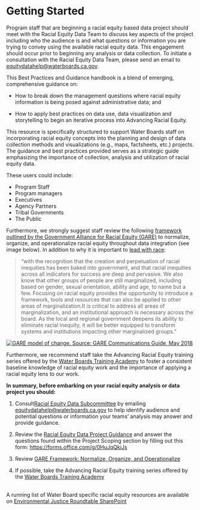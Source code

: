 # Getting Started

Program staff that are beginning a racial equity based data project should meet with the Racial Equity Data Team to discuss key aspects of the project including who the audience is and what questions or information you are trying to convey using the available racial equity data. This engagement should occur prior to beginning any analysis or data collection. To initiate a consultation with the Racial Equity Data Team, please send an email to [equitydatahelp\@waterboards.ca.gov](mailto:equitydatahelp@waterboards.ca.gov). 

This Best Practices and Guidance handbook is a blend of emerging, comprehensive guidance on:  

-   How to break down the management questions where racial equity information is being posed against administrative data; and 

```{=html}
<!-- -->
```
-   How to apply best practices on data use, data visualization and storytelling to begin an iterative process into Advancing Racial Equity. 

This resource is specifically structured to support Water Boards staff on incorporating racial equity concepts into the planning and design of data collection methods and visualizations (e.g., maps, factsheets, etc.) projects. The guidance and best practices provided serves as a strategic guide emphasizing the importance of collection, analysis and utilization of racial equity data.

These users could include: 

-   Program Staff
-   Program managers
-   Executives
-   Agency Partners
-   Tribal Governments
-   The Public 

Furthermore, we strongly suggest staff review the following [framework outlined by the Government Alliance for Racial Equity (GARE)](https://www.racialequityalliance.org/viewdocument/racial-equity-toolkit-an-opportuni-2) to normalize, organize, and operationalize racial equity throughout data integration (see image below). In addition to why it is important to [lead with race](https://www.racialequityalliance.org/about/our-approach/race/):

> “with the recognition that the creation and perpetuation of racial inequities has been baked into government, and that racial inequities across all indicators for success are deep and pervasive. We also know that other groups of people are still marginalized, including based on gender, sexual orientation, ability and age, to name but a few. Focusing on racial equity provides the opportunity to introduce a framework, tools and resources that can also be applied to other areas of marginalization.It is critical to address all areas of marginalization, and an institutional approach is necessary across the board. As the local and regional government deepens its ability to eliminate racial inequity, it will be better equipped to transform systems and institutions impacting other marginalized groups.”

[![GARE model of change. Source: GARE Communications Guide, May 2018](images/gare-change-model.png)](https://www.racialequityalliance.org/viewdocument/gare-communications-guide-1)

Furthermore, we recommend staff take the Advancing Racial Equity training series offered by the [Water Boards Training Academy](https://launcher.myapps.microsoft.com/api/signin/82768508-b765-4d4e-bc76-c73262ddb0cf?tenantId=fe186a25-7d49-41e6-9941-05d2281d36c1) to foster a consistent baseline knowledge of racial equity work and the importance of applying a racial equity lens to our work.

**In summary, before embarking on your racial equity analysis or data project you should:**

1.  Consult[ Racial Equity Data Subcommittee](mailto:equitydatahelp@waterboards.ca.gov) by emailing [equitydatahelp\@waterboards.ca.gov](mailto:equitydatahelp@waterboards.ca.gov) to help identify audience and potential questions or information your teams’ analysis may answer and provide guidance.

2.  Review the [Racial Equity Data Project Guidance](https://docs.google.com/document/d/1w9y9Oh818Lm2-S0GSKW2s1p6lU-2NbLiXQp-3Jq9YBE/edit) and answer the questions found within the Project Scoping section by filling out this form: <https://forms.office.com/g/0HuJqQkiJs> 

3.  Review [GARE Framework: Normalize, Organize, and Operationalize](https://www.racialequityalliance.org/resources/racial-equity-toolkit-opportunity-operationalize-equity/)  

4.  If possible, take the Advancing Racial Equity training series offered by the [Water Boards Training Academy](https://launcher.myapps.microsoft.com/api/signin/82768508-b765-4d4e-bc76-c73262ddb0cf?tenantId=fe186a25-7d49-41e6-9941-05d2281d36c1)

\
A running list of Water Board specific racial equity resources are available on [Environmental Justice Roundtable SharePoint](https://cawaterboards.sharepoint.com/sites/WB-OPP-EJRoundtable) 

